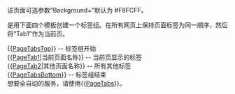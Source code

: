 <includeonly><!-- 在這裡加入模板的保護標識 --></includeonly><noinclude>{{template doc page viewed directly}}</noinclude>
<!-- 在本行下編輯模板說明 -->
该页面可选参数“Background=”默认为 #F8FCFF。

是用下面四个模板创建一个标签组。在所有网页上保持页面标签为同一顺序，然后将“Tab1”作为当前页。

{{[[Template:PageTabsTop|PageTabsTop]]}} -- 标签组开始<br />
{{[[Template:PageTab1|PageTab1]]|当前页面名称}} -- 当前页显示的标签 <br />
{{[[Template:PageTab2|PageTab2]]|其他页面名称}} -- 所有其他标签<br />
{{[[Template:PageTabsBottom|PageTabsBottom]]}} -- 标签组结束<br />

想要全自动的服务，请使用{{[[Template:PageTabs|PageTabs]]}}。

<includeonly>
<!-- 本行下加入模板的分類 -->
[[Category:维基百科工具模板|{{PAGENAME}}]]
<!-- 本行下加入模板的跨語言鏈接 -->
</includeonly>